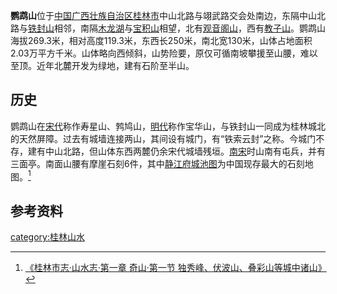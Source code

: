 '''鹦鹉山'''位于[[中国|中国]][[广西壮族自治区|广西壮族自治区]][[桂林市|桂林市]]中山北路与翊武路交会处南边，东隔中山北路与[[铁封山|铁封山]]相邻，南隔[[木龙湖|木龙湖]]与[[宝积山|宝积山]]相望，北有[[观音阁山|观音阁山]]，西有[[教子山|教子山]]。鹦鹉山海拔269.3米，相对高度119.3米，东西长250米，南北宽130米，山体占地面积2.03万平方千米。山体略向西倾斜，山势险要，原仅可循南坡攀援至山腰，难以至顶。近年北麓开发为绿地，建有石阶至半山。

==历史==
鹦鹉山在[[宋代|宋代]]称作寿星山、鹁鸠山，[[明代|明代]]称作宝华山，与铁封山一同成为桂林城北的天然屏障。过去有城墙连接两山，其间设有城门，有“铁索云封”之称。今城门不存，建有中山北路，但山体东西两麓仍余宋代城墙残垣。[[南宋|南宋]]时山南有屯兵，并有三面亭。南面山腰有摩崖石刻6件，其中[[静江府城池图|静江府城池图]]为中国现存最大的石刻地图。<ref>[http://www.gxdqw.com/bin/mse.exe?seachword=&K=b&A=12&rec=4&run=13 《桂林市志·山水志·第一章 奇山·第一节 独秀峰、伏波山、叠彩山等城中诸山》]{{Dead link}}</ref>

==参考资料==
{{reflist}}

[[category:桂林山水|category:桂林山水]]